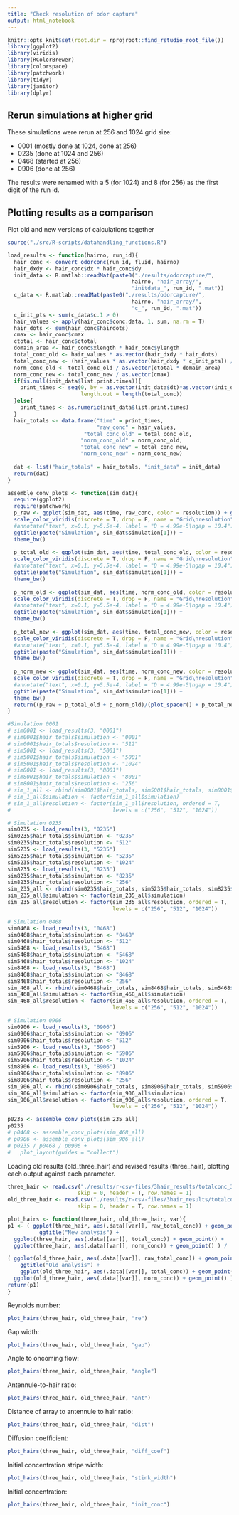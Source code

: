 ```yaml
---
title: "Check resolution of odor capture"
output: html_notebook
---
```

```r
knitr::opts_knit$set(root.dir = rprojroot::find_rstudio_root_file())
library(ggplot2)
library(viridis)
library(RColorBrewer)
library(colorspace)
library(patchwork)
library(tidyr)
library(janitor)
library(dplyr)
```

## Rerun simulations at higher grid 

These simulations were rerun at 256 and 1024 grid size: 

 * 0001 (mostly done at 1024, done at 256)
 * 0235 (done at 1024 and 256)
 * 0468 (started at 256)
 * 0906 (done at 256)
 
The results were renamed with a 5 (for 1024) and 8 (for 256) as the first digit of the run id. 

## Plotting results as a comparison

Plot old and new versions of calculations together

```r
source("./src/R-scripts/datahandling_functions.R")

load_results <- function(hairno, run_id){
  hair_conc <- convert_odorconc(run_id, fluid, hairno)
  hair_dxdy <- hair_conc$dx * hair_conc$dy
  init_data <- R.matlab::readMat(paste0("./results/odorcapture/", 
                                       hairno, "hair_array/", 
                                       "initdata_", run_id, ".mat"))
  c_data <- R.matlab::readMat(paste0("./results/odorcapture/", 
                                       hairno, "hair_array/", 
                                       "c_", run_id, ".mat"))
  c_init_pts <- sum(c_data$c.1 > 0) 
  hair_values <- apply(hair_conc$conc.data, 1, sum, na.rm = T) 
  hair_dots <- sum(hair_conc$hairdots)
  cmax <- hair_conc$cmax
  ctotal <- hair_conc$ctotal 
  domain_area <- hair_conc$xlength * hair_conc$ylength
  total_conc_old <- hair_values * as.vector(hair_dxdy * hair_dots)
  total_conc_new <- (hair_values * as.vector(hair_dxdy * c_init_pts)) / as.vector(ctotal)
  norm_conc_old <- total_conc_old / as.vector(ctotal * domain_area)
  norm_conc_new <- total_conc_new / as.vector(cmax)
  if(is.null(init_data$list.print.times)){
    print_times <- seq(0, by = as.vector(init_data$dt)*as.vector(init_data$print.time), 
                       length.out = length(total_conc))
  }else{
    print_times <- as.numeric(init_data$list.print.times)
  }
  hair_totals <- data.frame("time" = print_times, 
                            "raw_conc" = hair_values,
                        "total_conc_old" = total_conc_old,
                       "norm_conc_old" = norm_conc_old,
                       "total_conc_new" = total_conc_new,
                       "norm_conc_new" = norm_conc_new)
    
  dat <- list("hair_totals" = hair_totals, "init_data" = init_data)
  return(dat)
}

assemble_conv_plots <- function(sim_dat){
  require(ggplot2)
  require(patchwork)
  p_raw <- ggplot(sim_dat, aes(time, raw_conc, color = resolution)) + geom_point() +
  scale_color_viridis(discrete = T, drop = F, name = "Grid\nresolution") +
  #annotate("text", x=0.1, y=5.5e-4, label = "D = 4.99e-5\ngap = 10.4") +
  ggtitle(paste("Simulation", sim_dat$simulation[1])) +
  theme_bw()
  
  p_total_old <- ggplot(sim_dat, aes(time, total_conc_old, color = resolution)) + geom_point() +
  scale_color_viridis(discrete = T, drop = F, name = "Grid\nresolution") +
  #annotate("text", x=0.1, y=5.5e-4, label = "D = 4.99e-5\ngap = 10.4") +
  ggtitle(paste("Simulation", sim_dat$simulation[1])) +
  theme_bw()
  
  p_norm_old <- ggplot(sim_dat, aes(time, norm_conc_old, color = resolution)) + geom_point() +
  scale_color_viridis(discrete = T, drop = F, name = "Grid\nresolution") +
  #annotate("text", x=0.1, y=5.5e-4, label = "D = 4.99e-5\ngap = 10.4") +
  ggtitle(paste("Simulation", sim_dat$simulation[1])) +
  theme_bw()
  
  p_total_new <- ggplot(sim_dat, aes(time, total_conc_new, color = resolution)) + geom_point() +
  scale_color_viridis(discrete = T, drop = F, name = "Grid\nresolution") +
  #annotate("text", x=0.1, y=5.5e-4, label = "D = 4.99e-5\ngap = 10.4") +
  ggtitle(paste("Simulation", sim_dat$simulation[1])) +
  theme_bw()
  
  p_norm_new <- ggplot(sim_dat, aes(time, norm_conc_new, color = resolution)) + geom_point() +
  scale_color_viridis(discrete = T, drop = F, name = "Grid\nresolution") +
  #annotate("text", x=0.1, y=5.5e-4, label = "D = 4.99e-5\ngap = 10.4") +
  ggtitle(paste("Simulation", sim_dat$simulation[1])) +
  theme_bw()
  return((p_raw + p_total_old + p_norm_old)/(plot_spacer() + p_total_new + p_norm_new) + plot_layout(guides="collect"))
}

```

```r

#Simulation 0001
# sim0001 <- load_results(3, "0001")
# sim0001$hair_totals$simulation <- "0001"
# sim0001$hair_totals$resolution <- "512"
# sim5001 <- load_results(3, "5001")
# sim5001$hair_totals$simulation <- "5001"
# sim5001$hair_totals$resolution <- "1024"
# sim8001 <- load_results(3, "8001")
# sim8001$hair_totals$simulation <- "8001"
# sim8001$hair_totals$resolution <- "256"
# sim_1_all <- rbind(sim0001$hair_totals, sim5001$hair_totals, sim8001$hair_totals)
# sim_1_all$simulation <- factor(sim_1_all$simulation)
# sim_1_all$resolution <- factor(sim_1_all$resolution, ordered = T, 
#                                levels = c("256", "512", "1024"))

# Simulation 0235
sim0235 <- load_results(3, "0235")
sim0235$hair_totals$simulation <- "0235"
sim0235$hair_totals$resolution <- "512"
sim5235 <- load_results(3, "5235")
sim5235$hair_totals$simulation <- "5235"
sim5235$hair_totals$resolution <- "1024"
sim8235 <- load_results(3, "8235")
sim8235$hair_totals$simulation <- "8235"
sim8235$hair_totals$resolution <- "256"
sim_235_all <- rbind(sim0235$hair_totals, sim5235$hair_totals, sim8235$hair_totals)
sim_235_all$simulation <- factor(sim_235_all$simulation)
sim_235_all$resolution <- factor(sim_235_all$resolution, ordered = T, 
                                 levels = c("256", "512", "1024"))

# Simulation 0468
sim0468 <- load_results(3, "0468")
sim0468$hair_totals$simulation <- "0468"
sim0468$hair_totals$resolution <- "512"
sim5468 <- load_results(3, "5468")
sim5468$hair_totals$simulation <- "5468"
sim5468$hair_totals$resolution <- "1024"
sim8468 <- load_results(3, "8468")
sim8468$hair_totals$simulation <- "8468"
sim8468$hair_totals$resolution <- "256"
sim_468_all <- rbind(sim0468$hair_totals, sim8468$hair_totals, sim5468$hair_totals)
sim_468_all$simulation <- factor(sim_468_all$simulation)
sim_468_all$resolution <- factor(sim_468_all$resolution, ordered = T,
                                 levels = c("256", "512", "1024"))

# Simulation 0906
sim0906 <- load_results(3, "0906")
sim0906$hair_totals$simulation <- "0906"
sim0906$hair_totals$resolution <- "512"
sim5906 <- load_results(3, "5906")
sim5906$hair_totals$simulation <- "5906"
sim5906$hair_totals$resolution <- "1024"
sim8906 <- load_results(3, "8906")
sim8906$hair_totals$simulation <- "8906"
sim8906$hair_totals$resolution <- "256"
sim_906_all <- rbind(sim0906$hair_totals, sim8906$hair_totals, sim5906$hair_totals)
sim_906_all$simulation <- factor(sim_906_all$simulation)
sim_906_all$resolution <- factor(sim_906_all$resolution, ordered = T,
                                 levels = c("256", "512", "1024"))


```


```r

p0235 <- assemble_conv_plots(sim_235_all)
p0235
# p0468 <- assemble_conv_plots(sim_468_all)
# p0906 <- assemble_conv_plots(sim_906_all)
# p0235 / p0468 / p0906 +
#   plot_layout(guides = "collect")
```

Loading old results (old_three_hair) and revised results (three_hair), plotting each output against each parameter.
```r
three_hair <- read.csv("./results/r-csv-files/3hair_results/totalconc_3hairs_2024-02-05_cleaned.csv", 
                      skip = 0, header = T, row.names = 1)
old_three_hair <- read.csv("./results/r-csv-files/3hair_results/totalconc_3hairs_2023-12-12_cleaned.csv", 
                      skip = 0, header = T, row.names = 1)

plot_hairs <- function(three_hair, old_three_hair, var){
p1 <- ( ggplot(three_hair, aes(.data[[var]], raw_total_conc)) + geom_point() +
          ggtitle("New analysis") +
  ggplot(three_hair, aes(.data[[var]], total_conc)) + geom_point() + 
  ggplot(three_hair, aes(.data[[var]], norm_conc)) + geom_point() ) /

( ggplot(old_three_hair, aes(.data[[var]], raw_total_conc)) + geom_point() + 
    ggtitle("Old analysis") +
    ggplot(old_three_hair, aes(.data[[var]], total_conc)) + geom_point() + 
  ggplot(old_three_hair, aes(.data[[var]], norm_conc)) + geom_point() )
return(p1)
}
```

Reynolds number:

```r
plot_hairs(three_hair, old_three_hair, "re")
```

Gap width: 

```r
plot_hairs(three_hair, old_three_hair, "gap")
```

Angle to oncoming flow: 

```r
plot_hairs(three_hair, old_three_hair, "angle")
```

Antennule-to-hair ratio: 

```r
plot_hairs(three_hair, old_three_hair, "ant")
```

Distance of array to antennule to hair ratio: 

```r
plot_hairs(three_hair, old_three_hair, "dist")
```

Diffusion coefficient: 

```r
plot_hairs(three_hair, old_three_hair, "diff_coef")
```

Initial concentration stripe width:

```r
plot_hairs(three_hair, old_three_hair, "stink_width")
```

Initial concentration: 


```r
plot_hairs(three_hair, old_three_hair, "init_conc")
```

